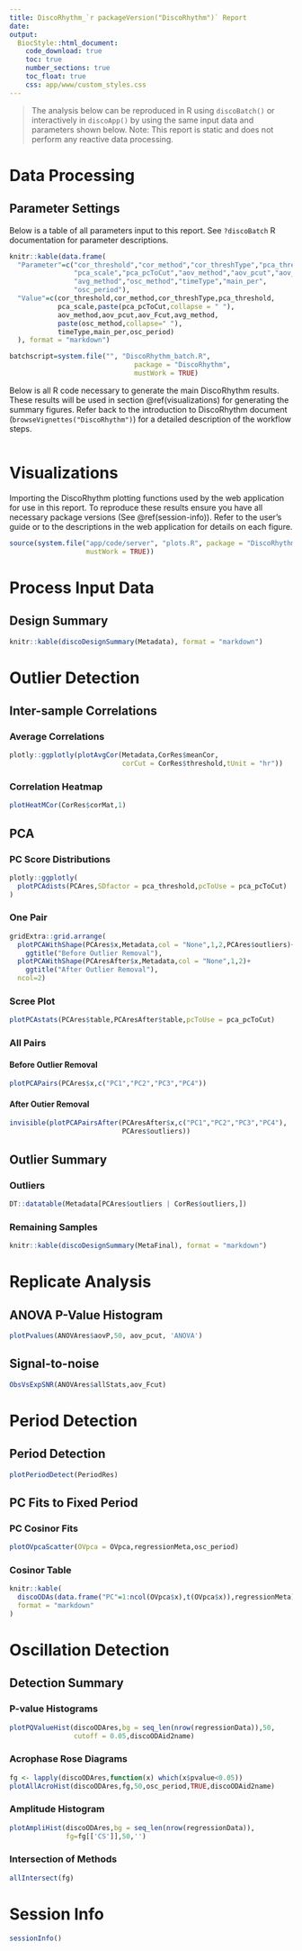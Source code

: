 ```yaml
---
title: DiscoRhythm_`r packageVersion("DiscoRhythm")` Report
date:
output:
  BiocStyle::html_document:
    code_download: true
    toc: true
    number_sections: true
    toc_float: true
    css: app/www/custom_styles.css
---
```


> The analysis below can be reproduced in R using `discoBatch()` or 
interactively in `discoApp()` by using
the same input data and parameters shown below.
Note: This report is static and does not perform any reactive data processing.

# Data Processing

## Parameter Settings
Below is a table of all parameters input to this report.
See `?discoBatch` R documentation for parameter descriptions.

```r
knitr::kable(data.frame(
  "Parameter"=c("cor_threshold","cor_method","cor_threshType","pca_threshold",
                "pca_scale","pca_pcToCut","aov_method","aov_pcut","aov_Fcut",
                "avg_method","osc_method","timeType","main_per",
                "osc_period"),
  "Value"=c(cor_threshold,cor_method,cor_threshType,pca_threshold,
            pca_scale,paste(pca_pcToCut,collapse = " "),
            aov_method,aov_pcut,aov_Fcut,avg_method,
            paste(osc_method,collapse=" "),
            timeType,main_per,osc_period)
  ), format = "markdown")
```

```r
batchscript=system.file("", "DiscoRhythm_batch.R", 
                               package = "DiscoRhythm",
                               mustWork = TRUE)
```

Below is all R code necessary to generate the main DiscoRhythm results. These
results will be used in section \@ref(visualizations) for generating the
summary figures. Refer back to the introduction to DiscoRhythm document
(`browseVignettes("DiscoRhythm")`) for a detailed description of the workflow 
steps.

```r
```

# Visualizations

Importing the DiscoRhythm plotting functions used by the web application
for use in this report. To reproduce these results ensure you have all 
necessary package versions (See \@ref(session-info)). Refer to the user's
guide or to the descriptions in the web application for details on each figure.

```r
source(system.file("app/code/server", "plots.R", package = "DiscoRhythm",
                   mustWork = TRUE))
```

# Process Input Data

## Design Summary

```r
knitr::kable(discoDesignSummary(Metadata), format = "markdown")
```

# Outlier Detection

## Inter-sample Correlations {.tabset}

### Average Correlations

```r
plotly::ggplotly(plotAvgCor(Metadata,CorRes$meanCor,
                            corCut = CorRes$threshold,tUnit = "hr"))
```

### Correlation Heatmap

```r
plotHeatMCor(CorRes$corMat,1)
```

## PCA {.tabset}

### PC Score Distributions

```r
plotly::ggplotly(
  plotPCAdists(PCAres,SDfactor = pca_threshold,pcToUse = pca_pcToCut)
)
```

### One Pair

```r
gridExtra::grid.arrange(
  plotPCAWithShape(PCAres$x,Metadata,col = "None",1,2,PCAres$outliers)+
    ggtitle("Before Outlier Removal"),
  plotPCAWithShape(PCAresAfter$x,Metadata,col = "None",1,2)+
    ggtitle("After Outlier Removal"),
  ncol=2)
```

### Scree Plot

```r
plotPCAstats(PCAres$table,PCAresAfter$table,pcToUse = pca_pcToCut)
```

### All Pairs {.tabset}

#### Before Outlier Removal

```r
plotPCAPairs(PCAres$x,c("PC1","PC2","PC3","PC4"))
```

#### After Outier Removal

```r
invisible(plotPCAPairsAfter(PCAresAfter$x,c("PC1","PC2","PC3","PC4"),
                            PCAres$outliers))
```

## Outlier Summary {.tabset}
### Outliers

```r
DT::datatable(Metadata[PCAres$outliers | CorRes$outliers,])
```

### Remaining Samples

```r
knitr::kable(discoDesignSummary(MetaFinal), format = "markdown")
```

# Replicate Analysis {.tabset}
## ANOVA P-Value Histogram

```r
plotPvalues(ANOVAres$aovP,50, aov_pcut, 'ANOVA')
```

## Signal-to-noise

```r
ObsVsExpSNR(ANOVAres$allStats,aov_Fcut)
```

# Period Detection
## Period Detection

```r
plotPeriodDetect(PeriodRes)
```

## PC Fits to Fixed Period {.tabset}
### PC Cosinor Fits

```r
plotOVpcaScatter(OVpca = OVpca,regressionMeta,osc_period)
```

### Cosinor Table

```r
knitr::kable(
  discoODAs(data.frame("PC"=1:ncol(OVpca$x),t(OVpca$x)),regressionMeta)$CS,
  format = "markdown"
)
```

# Oscillation Detection
## Detection Summary {.tabset}
### P-value Histograms

```r
plotPQValueHist(discoODAres,bg = seq_len(nrow(regressionData)),50,
                cutoff = 0.05,discoODAid2name)
```

### Acrophase Rose Diagrams

```r
fg <- lapply(discoODAres,function(x) which(x$pvalue<0.05))
plotAllAcroHist(discoODAres,fg,50,osc_period,TRUE,discoODAid2name)
```

### Amplitude Histogram

```r

plotAmpliHist(discoODAres,bg = seq_len(nrow(regressionData)),
              fg=fg[['CS']],50,'')
```

### Intersection of Methods

```r
allIntersect(fg)
```

# Session Info

```r
sessionInfo()
```

